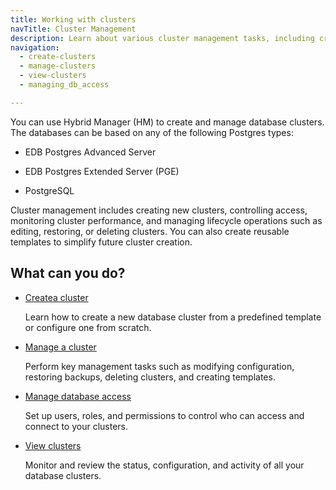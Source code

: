 ```yaml
---
title: Working with clusters
navTitle: Cluster Management
description: Learn about various cluster management tasks, including creating, viewing, and managing, for PG AI Hybrid Manager.
navigation:
  - create-clusters
  - manage-clusters
  - view-clusters
  - managing_db_access

---
```


You can use Hybrid Manager (HM) to create and manage database clusters. The databases can be based on any of the following Postgres types:

- EDB Postgres Advanced Server

- EDB Postgres Extended Server (PGE)

- PostgreSQL

Cluster management includes creating new clusters, controlling access, monitoring cluster performance, and managing lifecycle operations such as editing, restoring, or deleting clusters. You can also create reusable templates to simplify future cluster creation.

## What can you do?

- [Createa cluster](./create-clusters/)

  Learn how to create a new database cluster from a predefined template or configure one from scratch.

- [Manage a cluster](./manage-clusters/)

  Perform key management tasks such as modifying configuration, restoring backups, deleting clusters, and creating templates.

- [Manage database access](./managing_db_access/)

  Set up users, roles, and permissions to control who can access and connect to your clusters.

- [View clusters](./view_clusters/)

  Monitor and review the status, configuration, and activity of all your database clusters.
